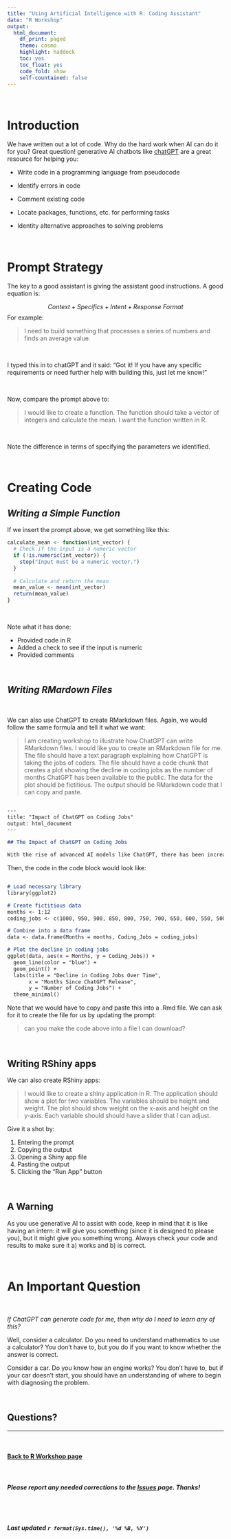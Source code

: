```yaml
---
title: "Using Artificial Intelligence with R: Coding Assistant"
date: "R Workshop"
output: 
  html_document:
    df_print: paged
    theme: cosmo
    highlight: haddock
    toc: yes
    toc_float: yes
    code_fold: show
    self-countained: false
---
```


<br>

# **Introduction**  

We have written out a lot of code. Why do the hard work when AI can do it for you? Great question! generative AI chatbots like [chatGPT](https://chatgpt.com) are a great resource for helping you:

  * Write code in a programming language from pseudocode
  
  * Identify errors in code
  
  * Comment existing code
  
  * Locate packages, functions, etc. for performing tasks
  
  * Identity alternative approaches to solving problems

<br>

# **Prompt Strategy**

The key to a good assistant is giving the assistant good instructions. A good equation is:

$$Context + Specifics+Intent+ Response \ Format$$
For example:

> I need to build something that processes a series of numbers and finds an average value.

<br>

I typed this in to chatGPT and it said: "Got it! If you have any specific requirements or need further help with building this, just let me know!"

<br>

Now, compare the prompt above to:

> I would like to create a function. The function should take a vector of integers and calculate the mean. I want the function written in R.

<br>

Note the difference in terms of specifying the parameters we identified.

<br>

# **Creating Code**

## *Writing a Simple Function*

If we insert the prompt above, we get something like this:

```r

calculate_mean <- function(int_vector) {
  # Check if the input is a numeric vector
  if (!is.numeric(int_vector)) {
    stop("Input must be a numeric vector.")
  }
  
  # Calculate and return the mean
  mean_value <- mean(int_vector)
  return(mean_value)
}

```

<br>

Note what it has done:  

  * Provided code in R
  * Added a check to see if the input is numeric
  * Provided comments

<br>

## *Writing RMardown Files*

<br>

We can also use ChatGPT to create RMarkdown files. Again, we would follow the same formula and tell it what we want:

> I am creating workshop to illustrate how ChatGPT can write RMarkdown files. I would like you to create an RMarkdown file for me. The file should have a text paragraph explaining how ChatGPT is taking the jobs of coders. The file should have a code chunk that creates a plot showing the decline in coding jobs as the number of months ChatGPT has been available to the public. The data for the plot should be fictitious. The output should be RMarkdown code that I can copy and paste. 

```markdown

---
title: "Impact of ChatGPT on Coding Jobs"
output: html_document
---

## The Impact of ChatGPT on Coding Jobs

With the rise of advanced AI models like ChatGPT, there has been increasing discussion about their potential impact on various professions, including coding. ChatGPT and similar technologies are capable of generating code, automating repetitive tasks, and assisting in debugging, which can influence the demand for human coders. While these tools offer tremendous efficiency and convenience, there are concerns that they might reduce the number of coding jobs available. This workshop explores how such tools might affect job markets over time.

```

Then, the code in the code block would look like:

```markdown

# Load necessary library
library(ggplot2)

# Create fictitious data
months <- 1:12
coding_jobs <- c(1000, 950, 900, 850, 800, 750, 700, 650, 600, 550, 500, 450)

# Combine into a data frame
data <- data.frame(Months = months, Coding_Jobs = coding_jobs)

# Plot the decline in coding jobs
ggplot(data, aes(x = Months, y = Coding_Jobs)) +
  geom_line(color = "blue") +
  geom_point() +
  labs(title = "Decline in Coding Jobs Over Time",
       x = "Months Since ChatGPT Release",
       y = "Number of Coding Jobs") +
  theme_minimal()

```

Note that we would have to copy and paste this into a .Rmd file. We can ask for it to create the file for us by updating the prompt:

> can you make the code above into a file I can download?

<br>

## **Writing RShiny apps**

We can also create RShiny apps:

> I would like to create a shiny application in R. The application should show a plot for two variables. The variables should be height and weight.  The plot should show weight on the x-axis and height on the y-axis. Each variable should should have a slider that I can adjust.

Give it a shot by:

  1. Entering the prompt  
  2. Copying the output  
  3. Opening a Shiny app file
  4. Pasting the output
  5. Clicking the "Run App" button

<br>

## **A Warning**

As you use generative AI to assist with code, keep in mind that it is like having an intern: it will give you something (since it is designed to please you), but it might give you something wrong. Always check your code and results to make sure it a) works and b) is correct.

<br>

# **An Important Question**

<br>

*If ChatGPT can generate code for me, then why do I need to learn any of this?*

Well, consider a calculator. Do you need to understand mathematics to use a calculator? You don't have to, but you do if you want to know whether the answer is correct.

Consider a car. Do you know how an engine works? You don't have to, but if your car doesn't start, you should have an understanding of where to begin with diagnosing the problem.

<br>


## **Questions?**
  
____

<br>

#### [Back to R Workshop page](https://jacobtnyoung.github.io/RWorkshop/)

<br>
  
##### ***Please*** report any needed corrections to the [Issues](https://github.com/jacobtnyoung/RWorkshop/issues) page. Thanks!
  
<br>
<br>
  
###### ***Last updated `r format(Sys.time(), '%d %B, %Y')`***